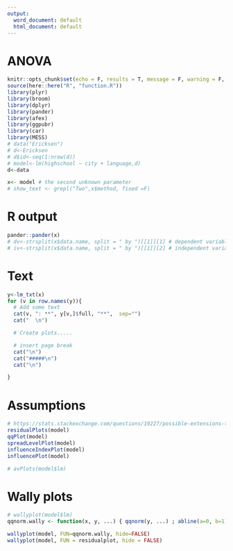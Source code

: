 ```yaml
---
output:
  word_document: default
  html_document: default
---
```

# ANOVA
```r
knitr::opts_chunk$set(echo = F, results = T, message = F, warning = F, comment = "")
source(here::here("R", "function.R"))
library(plyr)
library(broom)
library(dplyr)
library(pander)
library(afex)
library(ggpubr)
library(car)
library(MESS)
# data("Ericksen")
# d<-Ericksen
# d$id<-seq(1:nrow(d))
# model<-lm(highschool ~ city + language,d)
d<-data
```


```r
x<- model # the second unknown parameter
# show_text <- grepl("Two",x$method, fixed =F)
```

# R output
```r
pander::pander(x)
# dv<-strsplit(x$data.name, split = " by ")[[1]][1] # dependent variable
# iv<-strsplit(x$data.name, split = " by ")[[1]][2] # independent variable
```

# Text


```r
y<-lm_txt(x)
for (v in row.names(y)){
  # Add some text
  cat(v, ": **", y[v,]$full, "**",  sep="")  
  cat("  \n")  

  # Create plots.....

  # insert page break
  cat("\n")
  cat("#####\n")
  cat("\n")

}

```


# Assumptions

```r
# https://stats.stackexchange.com/questions/19227/possible-extensions-to-the-default-diagnostic-plots-for-lm-in-r-and-in-general
residualPlots(model)
qqPlot(model)
spreadLevelPlot(model)
influenceIndexPlot(model)
influencePlot(model)

# avPlots(model$lm)

```

# Wally plots
```r
# wallyplot(model$lm)
qqnorm.wally <- function(x, y, ...) { qqnorm(y, ...) ; abline(a=0, b=1) }

wallyplot(model, FUN=qqnorm.wally, hide=FALSE)
wallyplot(model, FUN = residualplot, hide = FALSE)

```

